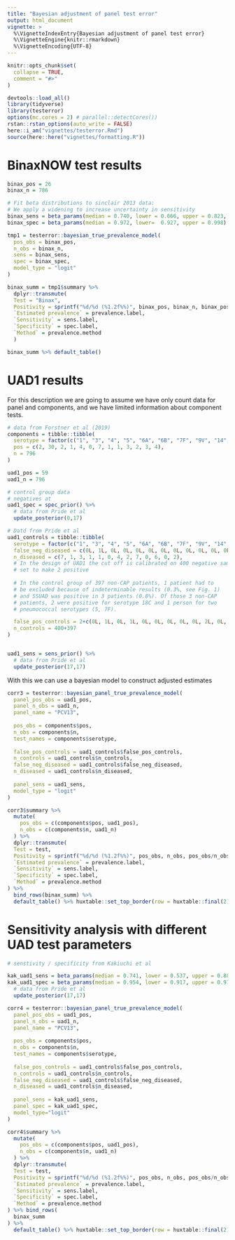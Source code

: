 ```yaml
---
title: "Bayesian adjustment of panel test error" 
output: html_document
vignette: > 
  %\VignetteIndexEntry{Bayesian adjustment of panel test error} 
  %\VignetteEngine{knitr::rmarkdown}
  %\VignetteEncoding{UTF-8}
---
```


```r
knitr::opts_chunk$set(
  collapse = TRUE,
  comment = "#>"
)
```

```r
devtools::load_all()
library(tidyverse)
library(testerror)
options(mc.cores = 2) # parallel::detectCores())
rstan::rstan_options(auto_write = FALSE)
here::i_am("vignettes/testerror.Rmd")
source(here::here("vignettes/formatting.R"))
```

# BinaxNOW test results

```r

binax_pos = 26
binax_n = 786

# Fit beta distributions to sinclair 2013 data:
# We apply a widening to increase uncertainty in sensitivity
binax_sens = beta_params(median = 0.740, lower = 0.666, upper = 0.823, widen = 5)
binax_spec = beta_params(median = 0.972, lower=  0.927, upper = 0.998)

tmp1 = testerror::bayesian_true_prevalence_model(
  pos_obs = binax_pos,
  n_obs = binax_n,
  sens = binax_sens,
  spec = binax_spec,
  model_type = "logit"
)

binax_summ = tmp1$summary %>%
  dplyr::transmute(
  Test = "Binax",
  Positivity = sprintf("%d/%d (%1.2f%%)", binax_pos, binax_n, binax_pos/binax_n*100),
  `Estimated prevalence` = prevalence.label,
  `Sensitivity` = sens.label,
  `Specificity` = spec.label,
  `Method` = prevalence.method
  )

binax_summ %>% default_table()
```

# UAD1 results

For this description we are going to assume we have only count data for panel
and components, and we have limited information about component tests.

```r

# data from Forstner et al (2019)
components = tibble::tibble(
  serotype = factor(c("1", "3", "4", "5", "6A", "6B", "7F", "9V", "14", "18C", "19A", "19F", "23F")),
  pos = c(2, 30, 2, 1, 4, 0, 7, 1, 1, 3, 2, 3, 4),
  n = 796
)

uad1_pos = 59
uad1_n = 796

# control group data
# negatives at 
uad1_spec = spec_prior() %>% 
  # data from Pride et al
  update_posterior(0,17)

# Datd from Pride et al
uad1_controls = tibble::tibble(
  serotype = factor(c("1", "3", "4", "5", "6A", "6B", "7F", "9V", "14", "18C", "19A", "19F", "23F")),
  false_neg_diseased = c(0L, 1L, 0L, 0L, 0L, 0L, 0L, 0L, 0L, 0L, 0L, 0L, 0L),
  n_diseased = c(7, 1, 3, 1, 1, 0, 4, 2, 7, 0, 6, 0, 2),
  # In the design of UAD1 the cut off is calibrated on 400 negative samples and 
  # set to make 2 positive
  
  # In the control group of 397 non-CAP patients, 1 patient had to
  # be excluded because of indeterminable results (0.3%, see Fig. 1)
  # and SSUAD was positive in 3 patients (0.8%). Of those 3 non-CAP
  # patients, 2 were positive for serotype 18C and 1 person for two
  # pneumococcal serotypes (5, 7F).

  false_pos_controls = 2+c(0L, 1L, 0L, 1L, 0L, 0L, 0L, 0L, 0L, 2L, 0L, 0L, 0L),
  n_controls = 400+397
)


uad1_sens = sens_prior() %>% 
  # data from Pride et al
  update_posterior(17,17)

```

With this we can use a bayesian model to construct adjusted estimates

```r

corr3 = testerror::bayesian_panel_true_prevalence_model(
  panel_pos_obs = uad1_pos,
  panel_n_obs = uad1_n,
  panel_name = "PCV13",
  
  pos_obs = components$pos,
  n_obs = components$n,
  test_names = components$serotype,
  
  false_pos_controls = uad1_controls$false_pos_controls,
  n_controls = uad1_controls$n_controls,
  false_neg_diseased = uad1_controls$false_neg_diseased,
  n_diseased = uad1_controls$n_diseased,
  
  panel_sens = uad1_sens,
  model_type = "logit"
)
```

```r
corr3$summary %>% 
  mutate(
    pos_obs = c(components$pos, uad1_pos),
    n_obs = c(components$n, uad1_n)
  ) %>%
  dplyr::transmute(
  Test = test,
  Positivity = sprintf("%d/%d (%1.2f%%)", pos_obs, n_obs, pos_obs/n_obs*100),
  `Estimated prevalence` = prevalence.label,
  `Sensitivity` = sens.label,
  `Specificity` = spec.label,
  `Method` = prevalence.method
) %>% 
  bind_rows(binax_summ) %>%
  default_table() %>% huxtable::set_top_border(row = huxtable::final(2), col=huxtable::everywhere, value = 1)

```

# Sensitivity analysis with different UAD test parameters


```r

# senstivity / specificity from Kakiuchi et al 

kak_uad1_sens = beta_params(median = 0.741, lower = 0.537, upper = 0.889)
kak_uad1_spec = beta_params(median = 0.954, lower = 0.917, upper = 0.978) %>% 
  # data from Pride et al
  update_posterior(17,17)

corr4 = testerror::bayesian_panel_true_prevalence_model(
  panel_pos_obs = uad1_pos,
  panel_n_obs = uad1_n,
  panel_name = "PCV13",
  
  pos_obs = components$pos,
  n_obs = components$n,
  test_names = components$serotype,
  
  false_pos_controls = uad1_controls$false_pos_controls,
  n_controls = uad1_controls$n_controls,
  false_neg_diseased = uad1_controls$false_neg_diseased,
  n_diseased = uad1_controls$n_diseased,
  
  panel_sens = kak_uad1_sens,
  panel_spec = kak_uad1_spec,
  model_type="logit"
)

corr4$summary %>% 
  mutate(
    pos_obs = c(components$pos, uad1_pos),
    n_obs = c(components$n, uad1_n)
  ) %>%
  dplyr::transmute(
  Test = test,
  Positivity = sprintf("%d/%d (%1.2f%%)", pos_obs, n_obs, pos_obs/n_obs*100),
  `Estimated prevalence` = prevalence.label,
  `Sensitivity` = sens.label,
  `Specificity` = spec.label,
  `Method` = prevalence.method
) %>% bind_rows(
  binax_summ
) %>% 
  default_table() %>% huxtable::set_top_border(row = huxtable::final(2), col=huxtable::everywhere, value = 1)

```